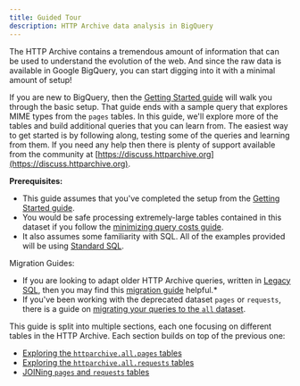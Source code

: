 ```yaml
---
title: Guided Tour
description: HTTP Archive data analysis in BigQuery
---
```



The HTTP Archive contains a tremendous amount of information that can be used to understand the evolution of the web. And since the raw data is available in Google BigQuery, you can start digging into it with a minimal amount of setup!

If you are new to BigQuery, then the [Getting Started guide](./getting-started.md) will walk you through the basic setup. That guide ends with a sample query that explores MIME types from the `pages` tables. In this guide, we'll explore more of the tables and build additional queries that you can learn from. The easiest way to get started is by following along, testing some of the queries and learning from them. If you need any help then there is plenty of support available from the community at [https://discuss.httparchive.org](https://discuss.httparchive.org).

**Prerequisites:**

- This guide assumes that you've completed the setup from the [Getting Started guide](./getting-started.md).
- You would be safe processing extremely-large tables contained in this dataset if you follow the [minimizing query costs guide](/guides/minimizing-costs/).
- It also assumes some familiarity with SQL. All of the examples provided will be using [Standard SQL](https://cloud.google.com/bigquery/docs/reference/standard-sql/).

Migration Guides:

- If you are looking to adapt older HTTP Archive queries, written in [Legacy SQL](https://cloud.google.com/bigquery/docs/reference/legacy-sql), then you may find this [migration guide](https://cloud.google.com/bigquery/docs/reference/standard-sql/migrating-from-legacy-sql) helpful.*
- If you've been working with the deprecated dataset `pages` or `requests`, there is a guide on [migrating your queries to the `all` dataset](/guides/migrating-to-all-dataset/).

This guide is split into multiple sections, each one focusing on different tables in the HTTP Archive. Each section builds on top of the previous one:

- [Exploring the `httparchive.all.pages` tables](https://colab.research.google.com/drive/1Djg34nDFGRnNA9J2AiVG2RUzDojBUJOa)
- [Exploring the `httparchive.all.requests` tables](https://colab.research.google.com/drive/1QOTqjREqz72j_WsD4OZU7NcAkJmXzafs)
- [JOINing `pages` and `requests` tables]()
